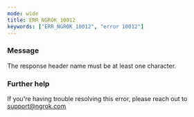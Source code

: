 ```yaml
---
mode: wide
title: ERR_NGROK_10012
keywords: ["ERR_NGROK_10012", "error 10012"]
---
```


### Message

The response header name must be at least one character.

### Further help

If you're having trouble resolving this error, please reach out to [support@ngrok.com](mailto:support@ngrok.com?subject=Help%20with%20ERR_NGROK_10012)
